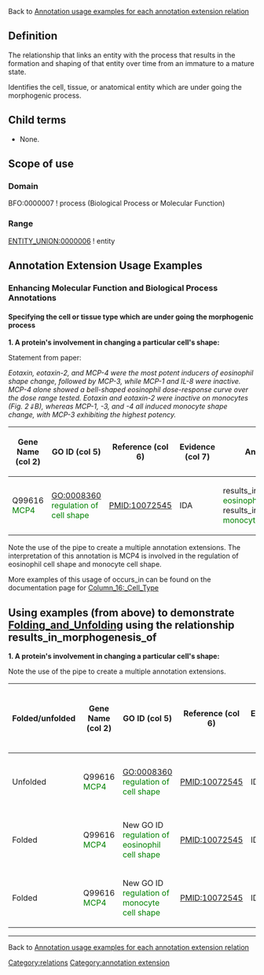 Back to [http://wiki.geneontology.org/index.php/Annotation_usage_examples_for_each_annotation_extension_relation  Annotation usage examples for each annotation extension relation]

==Definition==

The relationship that links an entity with the process that results in the formation and shaping of that entity over time from an immature to a mature state.

Identifies the cell, tissue, or anatomical entity which are under going the morphogenic process.

==Child terms==

* None.

==Scope of use==

===Domain===

BFO:0000007 ! process (Biological Process or Molecular Function)

===Range===

[[ENTITY_UNION:0000006]] ! entity

==Annotation Extension Usage Examples==

=== Enhancing Molecular Function and Biological Process Annotations ===

==== Specifying the cell or tissue type which are under going the morphogenic process ====

'''1. A protein's involvement in changing a particular cell's shape:'''

Statement from paper:

''Eotaxin, eotaxin-2, and MCP-4 were the most potent inducers of eosinophil shape change, followed by MCP-3, while MCP-1 and IL-8 were inactive. MCP-4 alone showed a bell-shaped eosinophil dose-response curve over the dose range tested. Eotaxin and eotaxin-2 were inactive on monocytes (Fig. 2⇓B), whereas MCP-1, -3, and -4 all induced monocyte shape change, with MCP-3 exhibiting the highest potency.''

{| class="wikitable" border="1"
|-
! Gene Name (col 2)
! GO ID (col 5)
! Reference (col 6)
! Evidence (col 7)
! Annotation Extension (col 16)
|-
| Q99616  <span style="color:green">MCP4</span>
| GO:0008360 <span style="color:green">regulation of cell shape</span>
| PMID:10072545
| IDA
| results_in_morphogenesis_of(CL:0000771 <span style="color:green">eosinophil</span>) 'pipe' results_in_morphogenesis_of(CL:0000576 <span style="color:green">monocyte</span>)
|}

Note the use of the pipe to create a multiple annotation extensions. The interpretation of this annotation is MCP4 is involved in the regulation of eosinophil cell shape and monocyte cell shape. 

More examples of this usage of occurs_in can be found on the documentation page for [[Column_16:_Cell_Type]]

== Using examples (from above) to demonstrate [[Folding_and_Unfolding]] using the relationship results_in_morphogenesis_of ==

'''1. A protein's involvement in changing a particular cell's shape:'''

Note the use of the pipe to create a multiple annotation extensions.
{| class="wikitable" border="1"
|-
! Folded/unfolded
! Gene Name (col 2)
! GO ID (col 5)
! Reference (col 6)
! Evidence (col 7)
! Annotation Extension (col 16)
! Parent terms of new folded GO term
|-
| Unfolded
| Q99616  <span style="color:green">MCP4</span>
| GO:0008360 <span style="color:green">regulation of cell shape</span>
| PMID:10072545
| IDA
| results_in_morphogenesis_of(CL:0000771 <span style="color:green">eosinophil</span>) 'pipe' results_in_morphogenesis_of(CL:0000576 <span style="color:green">monocyte</span>)
|
|-
| Folded
| Q99616  <span style="color:green">MCP4</span>
| New GO ID <span style="color:green">regulation of eosinophil cell shape</span>
| PMID:10072545
| IDA
|
| is_a <span style="color:red">regulation of cell shape</span>
|-
| Folded
| Q99616  <span style="color:green">MCP4</span>
| New GO ID <span style="color:green">regulation of monocyte cell shape</span>
| PMID:10072545
| IDA
| 
|is_a <span style="color:red">regulation of cell shape</span>
|}

----

Back to [http://wiki.geneontology.org/index.php/Annotation_usage_examples_for_each_annotation_extension_relation  Annotation usage examples for each annotation extension relation]

[[Category:relations]]
[[Category:annotation extension]]